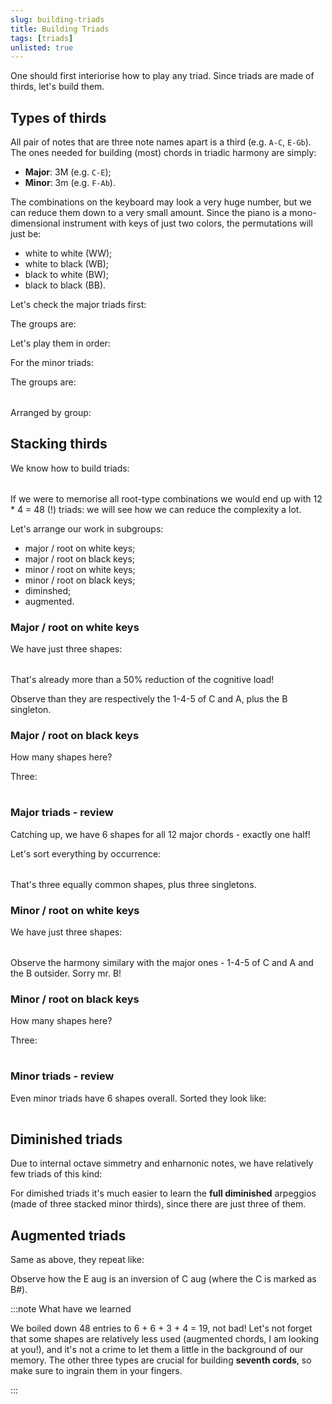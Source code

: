 ```yaml
---
slug: building-triads
title: Building Triads
tags: [triads]
unlisted: true
---
```

One should first interiorise how to play any triad. Since triads are made of thirds, let's build them.

<Truncate/>

## Types of thirds

All pair of notes that are three note names apart is a third (e.g. `A-C`, `E-Gb`).
The ones needed for building (most) chords in triadic harmony are simply:

- **Major**: 3M (e.g. `C-E`);
- **Minor**: 3m (e.g. `F-Ab`).

The combinations on the keyboard may look a very huge number, but we can reduce them down to a very small amount.
Since the piano is a mono-dimensional instrument with keys of just two colors, the permutations will just be:

- white to white (WW);
- white to black (WB);
- black to white (BW);
- black to black (BB).

Let's check the major triads first:

<Sequence articulation="arpeggio">
  <Part notes="C E" label="C" />
  <Part notes="Db F" label="Db" />
  <Part notes="D F#" label="D" />
  <Part notes="Eb G" label="Eb" />
  <Part notes="E G#" label="E" />
  <Part notes="F A" label="F" />
  <Part notes="F# A#" label="F#" />
  <Part notes="G B" label="G" />
  <Part notes="Ab C" label="Ab" />
  <Part notes="A C#" label="A" />
  <Part notes="Bb D" label="Bb" />
  <Part notes="B D#" label="B" />
</Sequence>

The groups are:

<Table
  headers={['Type', 'Count', 'Entries']}
  rows={[
  ['WW', 3, 'C-E, F-A, G-B'],
  ['WB', 4, 'D-F#, E-G#, A-C#, B-D#'],
  ['BW', 4, 'Db-F, Eb-G, Ab-C, Bb-D'],
  ['BB', 1, 'F#-A#']
]}/>

Let's play them in order:

<Sequence articulation="arpeggio">
  <Part notes="C E" label="C" />
  <Part notes="F A" label="F" />
  <Part notes="G B" label="G" />

  <Part notes="D F#" label="D" />
  <Part notes="E G#" label="E" />
  <Part notes="A C#" label="A" />  
  <Part notes="B D#" label="B" />

  <Part notes="Db F" label="Db" />
  <Part notes="Eb G" label="Eb" />  
  <Part notes="Ab C" label="Ab" />
  <Part notes="Bb D" label="Bb" />

  <Part notes="F# A#" label="F#" />
</Sequence>

For the minor triads:

<Sequence articulation="arpeggio">
  <Part notes="C Eb" label="C" />
  <Part notes="C# E" label="C#" />
  <Part notes="D F" label="D" />
  <Part notes="Eb Gb" label="Eb" />
  <Part notes="E G" label="E" />
  <Part notes="F Ab" label="F" />
  <Part notes="F# A" label="F#" />
  <Part notes="G Bb" label="G" />
  <Part notes="G# B" label="G#" />
  <Part notes="A C" label="A" />
  <Part notes="Bb Db" label="Bb" />
  <Part notes="B D" label="B" />
</Sequence>

The groups are:

<Table
  headers={['Type', 'Count', 'Entries']}
  rows={[
  ['WW', 4, 'D-F, E-G, A-C, B-D'],
  ['WB', 3, 'C-Eb, F-Ab, G-Bb'],
  ['BW', 3, 'C#-E, F#-A, G#-B'],
  ['BB', 2, 'Eb-Gb, Bb-Db']
]}/>

Arranged by group:

<Sequence articulation="arpeggio">
  <Part notes="D F" label="D" />
  <Part notes="E G" label="E" />
  <Part notes="A C" label="A" />
  <Part notes="B D" label="B" />

  <Part notes="C Eb" label="C" />
  <Part notes="F Ab" label="F" />
  <Part notes="G Bb" label="G" />

  <Part notes="C# E" label="C#" />
  <Part notes="F# A" label="F#" />
  <Part notes="G# B" label="G#" />

  <Part notes="Eb Gb" label="Eb" />
  <Part notes="Bb Db" label="Bb" />
</Sequence>

## Stacking thirds

We know how to build triads:

<Table
  headers={['Type', 'Intervals', 'Examples']}
  rows={[
    ['Major', '3M + 3m', 'C-E-G, Eb-G-Bb'],
    ['Minor', '3m + 3M', 'C-Eb-G, Eb-Gb-Bb'],
    ['Dimished', '3m + 3m', 'C-Eb-Gb, Eb-Gb-Bbb'],
    ['Augmented', '3M + 3M', 'C-E-G#, Eb-G-B'],
]}/>

If we were to memorise all root-type combinations we would end up with 12 * 4 = 48 (!) triads: we will see how we can reduce the complexity a lot.

Let's arrange our work in subgroups:

- major / root on white keys;
- major / root on black keys;
- minor / root on white keys;
- minor / root on black keys;
- diminshed;
- augmented.

### Major / root on white keys

<Sequence articulation="arpeggio">
  <Part notes="C E G" label="C major" />
  <Part notes="D F# A" label="D major" />
  <Part notes="E G# B" label="E major" />
  <Part notes="F A C" label="F major" />
  <Part notes="G B D" label="G major" />
  <Part notes="A C# E" label="A major" />
  <Part notes="B D# F#" label="B major" />
</Sequence>

We have just three shapes:

<Table
  headers={['Shape', 'Triads']}
  rows={[
    ['white / white / white', 'C, F, G'],
    ['white / black / white', 'D, E, A'],
    ['white / black / black', 'B'],
]}/>

That's already more than a 50% reduction of the cognitive load!

Observe than they are respectively the 1-4-5 of <Chord>C</Chord> and <Chord>A</Chord>, plus the <Chord>B</Chord> singleton.

### Major / root on black keys

How many shapes here?

<Sequence articulation="arpeggio">
  <Part notes="Db F Ab" label="Db major" />
  <Part notes="Eb G Bb" label="Eb major" />
  <Part notes="Gb Bb Db" label="Gb major" />
  <Part notes="Ab C Eb" label="Ab major" />
  <Part notes="Bb D F" label="Bb major" />
</Sequence>

Three:

<Table
  headers={['Shape', 'Triads']}
  rows={[
    ['black / white / black', 'Db, Eb, Ab'],
    ['black / black / black', 'Gb'],
    ['black / white / white', 'Bb'],
]}/>

### Major triads - review

Catching up, we have 6 shapes for all 12 major chords - exactly one half!

Let's sort everything by occurrence:

<Table
  headers={['Shape', 'Triads']}
  rows={[
    ['white / white / white', 'C, F, G'],
    ['white / black / white', 'D, E, A'],    
    ['black / white / black', 'Db, Eb, Ab'],
    ['white / black / black', 'B'],    
    ['black / black / black', 'Gb'],
    ['black / white / white', 'Bb'],
]}/>

That's three equally common shapes, plus three singletons.

### Minor / root on white keys

<Sequence articulation="arpeggio">
  <Part notes="A C E" label="A minor" />
  <Part notes="D F A" label="D minor" />
  <Part notes="E G B" label="E minor" />
  <Part notes="C Eb G" label="C minor" />
  <Part notes="F Ab C" label="F minor" />
  <Part notes="G Bb D" label="G minor" />
  <Part notes="B D F#" label="B minor" />  
</Sequence>

We have just three shapes:

<Table
  headers={['Shape', 'Triads']}
  rows={[
    ['white / white / white', 'A, D, E'],
    ['white / black / white', 'C, F, G'],
    ['white / white / black', 'B'],
]}/>

Observe the harmony similary with the major ones - 1-4-5 of <Chord>C</Chord> and <Chord>A</Chord> and the <Chord>B</Chord> outsider. Sorry mr. <Chord>B</Chord>!

### Minor / root on black keys

How many shapes here?

<Sequence articulation="arpeggio">
  <Part notes="C# E G#" label="C# minor" />
  <Part notes="Eb Gb Bb" label="Eb minor"/>
  <Part notes="F# A C#" label="F# minor" />
  <Part notes="G# B D#" label="G# minor" />
  <Part notes="Bb Db F" label="Bb minor" />
</Sequence>

Three:

<Table
  headers={['Shape', 'Triads']}
  rows={[
    ['black / white / black', 'C#, F#, G#'],
    ['black / black / black', 'Eb'],
    ['black / black / white', 'Bb'],
]}/>

### Minor triads - review

Even minor triads have 6 shapes overall. Sorted they look like:

<Table
  headers={['Shape', 'Triads']}
  rows={[
    ['white / white / white', 'A, D, E'],
    ['white / black / white', 'C, F, G'],
    ['black / white / black', 'C#, F#, G#'],
    ['white / white / black', 'B'],    
    ['black / black / black', 'Eb'],
    ['black / black / white', 'Bb'],    
]}/>

## Diminished triads

Due to internal octave simmetry and enharnonic notes, we have relatively few triads of this kind:

<Sequence articulation="arpeggio">
  <Part notes="B D F" label="B dim" octave={2}/>
  <Part notes="D F Ab" label="D dim"/>
  <Part notes="F Ab Cb4" label="F dim"/>
  <Part notes="G# B D" label="G# dim"/>

  <Part notes="C Eb Gb" label="C dim"/>
  <Part notes="D# F# A" label="D# dim"/>
  <Part notes="F# A C" label="F# dim"/>
  <Part notes="A C Eb" label="A dim"/>

  <Part notes="C# E G" label="C# dim"/>
  <Part notes="E G Bb" label="E dim"/>
  <Part notes="G Bb Db" label="G dim"/>
  <Part notes="A# C# E" label="A# dim"/>
</Sequence>

For dimished triads it's much easier to learn the **full diminished** arpeggios (made of three stacked minor thirds), since there are just three of them.

## Augmented triads

Same as above, they repeat like:

<Sequence articulation="arpeggio">
  <Part notes="C E G#" label="C aug"/>
  <Part notes="Db F A" label="Db aug"/>
  <Part notes="D F# A#" label="D aug"/>
  <Part notes="Eb G B" label="Eb aug"/>
  <Part notes="E G# B#3" label="E aug"/>
</Sequence>

Observe how the <Chord>E aug</Chord> is an inversion of <Chord>C aug</Chord> (where the C is marked as B#).

:::note What have we learned

We boiled down 48 entries to 6 + 6 + 3 + 4 = 19, not bad! Let's not forget that some shapes are relatively less used (augmented chords, I am looking at you!),
and it's not a crime to let them a little in the background of our memory. The other three types are crucial for building **seventh cords**, so make sure to ingrain them in your fingers.

:::